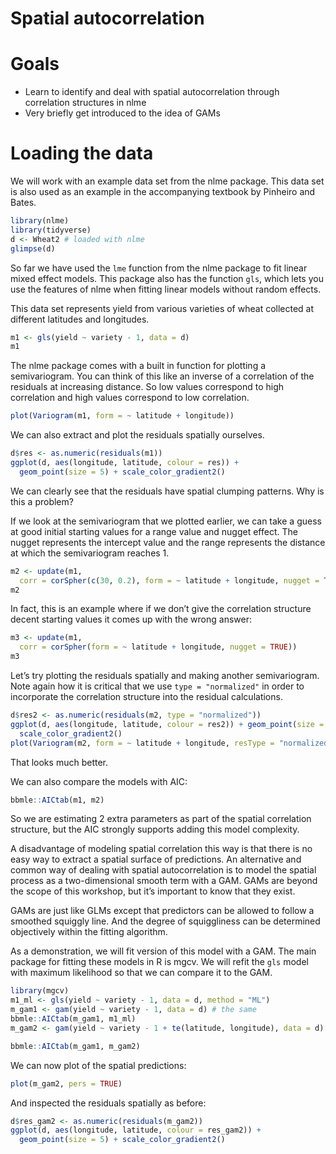 # Spatial autocorrelation 

# Goals

- Learn to identify and deal with spatial autocorrelation through correlation structures in nlme
- Very briefly get introduced to the idea of GAMs

# Loading the data 

We will work with an example data set from the nlme package. This data set is
also used as an example in the accompanying textbook by Pinheiro and Bates.

```r
library(nlme)
library(tidyverse)
d <- Wheat2 # loaded with nlme
glimpse(d)
```

So far we have used the `lme` function from the nlme package to fit linear
mixed effect models. This package also has the function `gls`, which lets you
use the features of nlme when fitting linear models without random effects.

This data set represents yield from various varieties of wheat collected at
different latitudes and longitudes.

```r
m1 <- gls(yield ~ variety - 1, data = d)
m1
```

The nlme package comes with a built in function for plotting a semivariogram.
You can think of this like an inverse of a correlation of the residuals at
increasing distance. So low values correspond to high correlation and high
values correspond to low correlation. 

```r
plot(Variogram(m1, form = ~ latitude + longitude))
```

We can also extract and plot the residuals spatially ourselves. 

```r
d$res <- as.numeric(residuals(m1))
ggplot(d, aes(longitude, latitude, colour = res)) + 
  geom_point(size = 5) + scale_color_gradient2()
```

We can clearly see that the residuals have spatial clumping patterns. Why is this a problem?

If we look at the semivariogram that we plotted earlier, we can take a guess at
good initial starting values for a range value and nugget effect. The nugget
represents the intercept value and the range represents the distance at which
the semivariogram reaches 1.

```r
m2 <- update(m1, 
  corr = corSpher(c(30, 0.2), form = ~ latitude + longitude, nugget = TRUE))
m2
```

In fact, this is an example where if we don't give the correlation structure
decent starting values it comes up with the wrong answer:

```r
m3 <- update(m1, 
  corr = corSpher(form = ~ latitude + longitude, nugget = TRUE))
m3
```

Let's try plotting the residuals spatially and making another semivariogram.
Note again how it is critical that we use `type = "normalized"` in order to
incorporate the correlation structure into the residual calculations. 

```r
d$res2 <- as.numeric(residuals(m2, type = "normalized"))
ggplot(d, aes(longitude, latitude, colour = res2)) + geom_point(size = 5) +
  scale_color_gradient2()
plot(Variogram(m2, form = ~ latitude + longitude, resType = "normalized"))
```

That looks much better. 

We can also compare the models with AIC:

```r
bbmle::AICtab(m1, m2)
```

So we are estimating 2 extra parameters as part of the spatial correlation
structure, but the AIC strongly supports adding this model complexity. 

A disadvantage of modeling spatial correlation this way is that there is no
easy way to extract a spatial surface of predictions. An alternative and common
way of dealing with spatial autocorrelation is to model the spatial process as
a two-dimensional smooth term with a GAM. GAMs are beyond the scope of this
workshop, but it's important to know that they exist.

GAMs are just like GLMs except that predictors can be allowed to follow
a smoothed squiggly line. And the degree of squiggliness can be determined
objectively within the fitting algorithm.

As a demonstration, we will fit version of this model with a GAM. The main
package for fitting these models in R is mgcv. We will refit the `gls` model
with maximum likelihood so that we can compare it to the GAM.

```r
library(mgcv)
m1_ml <- gls(yield ~ variety - 1, data = d, method = "ML")
m_gam1 <- gam(yield ~ variety - 1, data = d) # the same
bbmle::AICtab(m_gam1, m1_ml)
m_gam2 <- gam(yield ~ variety - 1 + te(latitude, longitude), data = d)

bbmle::AICtab(m_gam1, m_gam2)
```

We can now plot of the spatial predictions:

```r
plot(m_gam2, pers = TRUE)
```

And inspected the residuals spatially as before:

```r
d$res_gam2 <- as.numeric(residuals(m_gam2))
ggplot(d, aes(longitude, latitude, colour = res_gam2)) + 
  geom_point(size = 5) + scale_color_gradient2()
```

